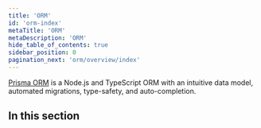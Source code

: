```yaml
---
title: 'ORM'
id: 'orm-index'
metaTitle: 'ORM'
metaDescription: 'ORM'
hide_table_of_contents: true
sidebar_position: 0
pagination_next: 'orm/overview/index'
---
```


<TopBlock title={frontMatter.title}>

[Prisma ORM](https://github.com/prisma/prisma) is a Node.js and TypeScript ORM with an intuitive data model, automated migrations, type-safety, and auto-completion.

</TopBlock>

## In this section

<Subsections depth="3" />